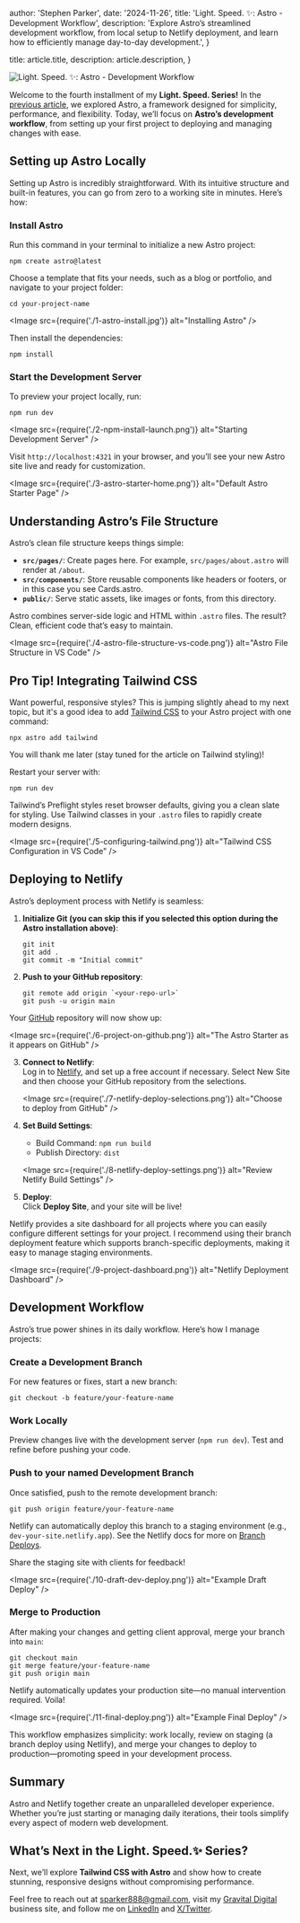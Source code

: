 
  author: 'Stephen Parker',
  date: '2024-11-26',
  title: 'Light. Speed. ✨: Astro - Development Workflow',
  description: 'Explore Astro’s streamlined development workflow, from local setup to Netlify deployment, and learn how to efficiently manage day-to-day development.',
}

  title: article.title,
  description: article.description,
}


<Image
  src={storyBanner}
  alt="Light. Speed. ✨: Astro - Development Workflow"
/>

Welcome to the fourth installment of my **Light. Speed. Series!** In the [previous article](https://sparker888.com/articles/light-speed-3), we explored Astro, a framework designed for simplicity, performance, and flexibility. Today, we’ll focus on **Astro’s development workflow**, from setting up your first project to deploying and managing changes with ease.

## Setting up Astro Locally

Setting up Astro is incredibly straightforward. With its intuitive structure and built-in features, you can go from zero to a working site in minutes. Here’s how:

### Install Astro

Run this command in your terminal to initialize a new Astro project:

```
npm create astro@latest
```

Choose a template that fits your needs, such as a blog or portfolio, and navigate to your project folder:

```
cd your-project-name
```

<Image src={require('./1-astro-install.jpg')} alt="Installing Astro" />

Then install the dependencies:

```
npm install
```

### Start the Development Server

To preview your project locally, run:

```
npm run dev
```

<Image src={require('./2-npm-install-launch.png')} alt="Starting Development Server" />

Visit `http://localhost:4321` in your browser, and you’ll see your new Astro site live and ready for customization.

<Image src={require('./3-astro-starter-home.png')} alt="Default Astro Starter Page" />

## Understanding Astro’s File Structure

Astro’s clean file structure keeps things simple:

- **`src/pages/`**: Create pages here. For example, `src/pages/about.astro` will render at `/about`.
- **`src/components/`**: Store reusable components like headers or footers, or in this case you see Cards.astro.
- **`public/`**: Serve static assets, like images or fonts, from this directory.

Astro combines server-side logic and HTML within `.astro` files. The result? Clean, efficient code that’s easy to maintain.

<Image src={require('./4-astro-file-structure-vs-code.png')} alt="Astro File Structure in VS Code" />

## Pro Tip! Integrating Tailwind CSS

Want powerful, responsive styles? This is jumping slightly ahead to my next topic, but it's a good idea to add [Tailwind CSS](https://tailwindcss.com/) to your Astro project with one command:

```
npx astro add tailwind
```

You will thank me later (stay tuned for the article on Tailwind styling)!

Restart your server with:

```
npm run dev
```

Tailwind’s Preflight styles reset browser defaults, giving you a clean slate for styling. Use Tailwind classes in your `.astro` files to rapidly create modern designs.

<Image src={require('./5-configuring-tailwind.png')} alt="Tailwind CSS Configuration in VS Code" />

## Deploying to Netlify

Astro’s deployment process with Netlify is seamless:

1. **Initialize Git (you can skip this if you selected this option during the Astro installation above)**:
   ```
   git init
   git add .
   git commit -m "Initial commit"
   ```

2. **Push to your GitHub repository**:
   ```
   git remote add origin `<your-repo-url>`
   git push -u origin main
   ```

Your [GitHub](https://github.com/) repository will now show up:

   <Image src={require('./6-project-on-github.png')} alt="The Astro Starter as it appears on GitHub" />

3. **Connect to Netlify**:  
   Log in to [Netlify](https://www.netlify.com/), and set up a free account if necessary. Select New Site and then choose your GitHub repository from the selections.  

   <Image src={require('./7-netlify-deploy-selections.png')} alt="Choose to deploy from GitHub" />

4. **Set Build Settings**:  
   - Build Command: `npm run build`
   - Publish Directory: `dist`

   <Image src={require('./8-netlify-deploy-settings.png')} alt="Review Netlify Build Settings" />

5. **Deploy**:  
   Click **Deploy Site**, and your site will be live!

Netlify provides a site dashboard for all projects where you can easily configure different settings for your project. I recommend using their branch deployment feature which supports branch-specific deployments, making it easy to manage staging environments.

<Image src={require('./9-project-dashboard.png')} alt="Netlify Deployment Dashboard" />

## Development Workflow

Astro’s true power shines in its daily workflow. Here’s how I manage projects:

### Create a Development Branch

For new features or fixes, start a new branch:

```
git checkout -b feature/your-feature-name
```

### Work Locally

Preview changes live with the development server (`npm run dev`). Test and refine before pushing your code.

### Push to your named Development Branch

Once satisfied, push to the remote development branch:

```
git push origin feature/your-feature-name
```

Netlify can automatically deploy this branch to a staging environment (e.g., `dev-your-site.netlify.app`). See the Netlify docs for more on [Branch Deploys](https://docs.netlify.com/site-deploys/overview/#branch-deploy-controls).

Share the staging site with clients for feedback!

<Image src={require('./10-draft-dev-deploy.png')} alt="Example Draft Deploy" />

### Merge to Production

After making your changes and getting client approval, merge your branch into `main`:

```
git checkout main
git merge feature/your-feature-name
git push origin main
```

Netlify automatically updates your production site—no manual intervention required. Voila!

<Image src={require('./11-final-deploy.png')} alt="Example Final Deploy" />

This workflow emphasizes simplicity: work locally, review on staging (a branch deploy using Netlify), and merge your changes to deploy to production—promoting speed in your development process.

## Summary

Astro and Netlify together create an unparalleled developer experience. Whether you’re just starting or managing daily iterations, their tools simplify every aspect of modern web development.

## What’s Next in the Light. Speed.✨ Series?

Next, we’ll explore **Tailwind CSS with Astro** and show how to create stunning, responsive designs without compromising performance.

Feel free to reach out at [sparker888@gmail.com](mailto:sparker888@gmail.com), visit my [Gravital Digital](https://gravitaldigital.com/) business site, and follow me on [LinkedIn](https://www.linkedin.com/in/sparker888) and [X/Twitter](https://x.com/sparker888).

